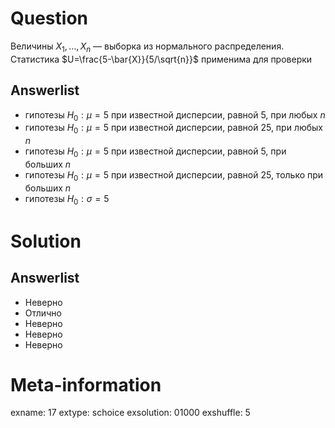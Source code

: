 Question
========
  Величины $X_1,\ldots,X_n$ — выборка из нормального распределения.  Статистика $U=\frac{5-\bar{X}}{5/\sqrt{n}}$ применима для проверки
  

Answerlist
----------
*  гипотезы $H_0: \mu = 5$ при известной дисперсии, равной 5, при любых $n$
*  гипотезы $H_0: \mu = 5$ при известной дисперсии, равной 25, при любых $n$
*  гипотезы $H_0: \mu = 5$ при известной дисперсии, равной 5, при больших $n$
*  гипотезы $H_0: \mu = 5$ при известной дисперсии, равной 25, только при больших $n$
*  гипотезы $H_0: \sigma = 5$

Solution
========

Answerlist
----------
*  Неверно
*  Отлично
*  Неверно
*  Неверно
*  Неверно

Meta-information
================
exname: 17
extype: schoice
exsolution: 01000
exshuffle: 5
